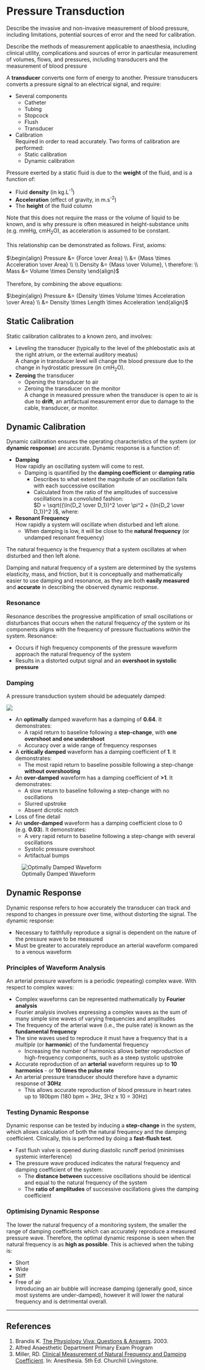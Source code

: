 # Pressure Transduction

:::CICM
Describe the invasive and non-invasive measurement of blood pressure, including limitations, potential sources of error and the need for calibration.
:::

:::ANZCA
Describe the methods of measurement applicable to anaesthesia, including clinical utility, complications and sources of error in particular measurement of volumes, flows, and pressures, including transducers and the measurement of blood pressure
:::

A **transducer** converts one form of energy to another. Pressure transducers converts a pressure signal to an electrical signal, and require:

* Several components
    * Catheter
    * Tubing
    * Stopcock
    * Flush
    * Transducer
* Calibration\
Required in order to read accurately. Two forms of calibration are performed:
    * Static calibration
    * Dynamic calibration

:::column-margin
Pressure exerted by a static fluid is due to the **weight** of the fluid, and is a function of:

* Fluid **density** (in kg.L^-1^)
* **Acceleration** (effect of gravity, in m.s^-2^)
* The **height** of the fluid column

Note that this does not require the mass or the volume of liquid to be known, and is why pressure is often measured in height-substance units (e.g. mmHg, cmH~2~O), as acceleration is assumed to be constant.
\
\
This relationship can be demonstrated as follows. First, axioms:
\
\
$\begin{align}
Pressure &= {Force \over Area} \\
&= {Mass \times Acceleration \over Area}
\\
\\
Density &= {Mass \over Volume}, \ therefore: \\
Mass &= Volume \times Density
\end{align}$
\
\
Therefore, by combining the above equations:

$\begin{align}
Pressure &= {Density \times Volume \times Acceleration \over Area} \\
&= Density \times Length \times Acceleration
\end{align}$
:::

## Static Calibration

Static calibration calibrates to a known zero, and involves:

* Leveling the transducer (typically to the level of the phlebostatic axis at the right atrium, or the external auditory meatus)\
A change in transducer level will change the blood pressure due to the change in hydrostatic pressure (in cmH~2~O).
* **Zeroing** the transducer
    * Opening the transducer to air
    * Zeroing the transducer on the monitor\
    A change in measured pressure when the transducer is open to air is due to **drift**, an artifactual measurement error due to damage to the cable, transducer, or monitor.


## Dynamic Calibration

Dynamic calibration ensures the operating characteristics of the system (or **dynamic response**) are accurate. Dynamic response is a function of:

* **Damping**\
How rapidly an oscillating system will come to rest.
    * Damping is quantified by the **damping coefficient** or **damping ratio**
        * Describes to what extent the magnitude of an oscillation falls with each successive oscillation
        * Calculated from the ratio of the amplitudes of successive oscillations in a convoluted fashion:\
        $D = \sqrt{(\ln{D_2 \over D_1})^2 \over \pi^2 + (\ln{D_2 \over D_1})^2 }$, where:\
* **Resonant Frequency**\
How rapidly a system will oscillate when disturbed and left alone.
  * When damping is low, it will be close to the **natural frequency** (or undamped resonant frequency)

:::column-margin
The natural frequency is the frequency that a system oscillates at when disturbed and then left alone.
:::

:::column-margin
Damping and natural frequency of a system are determined by the systems elasticity, mass, and friction, but it is conceptually and mathematically easier to use damping and resonance, as they are both **easily measured** and **accurate** in describing the observed dynamic response.
:::

### Resonance

Resonance describes the progressive amplification of small oscillations or disturbances that occurs when the natural frequency *of* the system or its components aligns with the frequency of pressure fluctuations *within* the system. Resonance:

* Occurs if high frequency components of the pressure waveform approach the natural frequency of the system
* Results in a distorted output signal and an **overshoot in systolic pressure**


### Damping

A pressure transduction system should be adequately damped:

<img src="/resources/damping2.svg">

* An **optimally** damped waveform has a damping of **0.64**. It demonstrates:
    * A rapid return to baseline following a **step-change**, with **one overshoot and one undershoot**
    * Accuracy over a wide range of frequency responses
* A **critically damped** waveform has a damping coefficient of **1**. It demonstrates:
    * The most rapid return to baseline possible following a step-change **without overshooting**
* An **over-damped** waveform has a damping coefficient of **>1**. It demonstrates:
    * A slow return to baseline following a step-change  with no oscillations
    * Slurred upstroke
    * Absent dicrotic notch
* Loss of fine detail
* An **under-damped** waveform has a damping coefficient close to 0 (e.g. **0.03**). It demonstrates:
    * A very rapid return to baseline following a step-change  with several oscillations
    * Systolic pressure overshoot
    * Artifactual bumps

![Optimally Damped Waveform](/resources/damping.svg)


## Dynamic Response

Dynamic response refers to how accurately the transducer can track and respond to changes in pressure over time, without distorting the signal. The dynamic response:

* Necessary to faithfully reproduce a signal is dependent on the nature of the pressure wave to be measured
* Must be greater to accurately reproduce an arterial waveform compared to a venous waveform


### Principles of Waveform Analysis

An arterial pressure waveform is a periodic (repeating) complex wave. With respect to complex waves:

* Complex waveforms can be represented mathematically by **Fourier analysis**
* Fourier analysis involves expressing a complex waves as the sum of many simple sine waves of varying frequencies and amplitudes
* The frequency of the arterial wave (i.e., the pulse rate) is known as the **fundamental frequency**
* The sine waves used to reproduce it must have a frequency that is a *multiple* (or **harmonic**) of the fundamental frequency
    * Increasing the number of harmonics allows better reproduction of high-frequency components, such as a steep systolic upstroke
* Accurate reproduction of an **arterial** waveform requires up to **10 harmonics** - or **10 times the pulse rate**
* An arterial pressure transducer should therefore have a dynamic response of **30Hz**
    * This allows accurate reproduction of blood pressure in heart rates up to 180bpm (180 bpm = 3Hz, 3Hz x 10 = 30Hz)


### Testing Dynamic Response

Dynamic response can be tested by inducing a **step-change** in the system, which allows calculation of both the natural frequency and the damping coefficient. Clinically, this is performed by doing a **fast-flush test**.

* Fast flush valve is opened during diastolic runoff period (minimises systemic interference)
* The pressure wave produced indicates the natural frequency and damping coefficient of the system:
  * The **distance between** successive oscillations should be identical and equal to the natural frequency of the system
  * The **ratio of amplitudes** of successive oscillations gives the damping coefficient

### Optimising Dynamic Response

The lower the natural frequency of a monitoring system, the smaller the range of damping coefficients which can accurately reproduce a measured pressure wave. Therefore, the optimal dynamic response is seen when the natural frequency is as **high as possible**. This is achieved when the tubing is:

* Short
* Wide
* Stiff
* Free of air\
Introducing an air bubble will increase damping (generally good, since most systems are under-damped), however it will lower the natural frequency and is detrimental overall.

---

## References

1. Brandis K. [The Physiology Viva: Questions & Answers](http://www.anaesthesiamcq.com/vivabook.php). 2003.
2. Alfred Anaesthetic Department Primary Exam Program
3. Miller, RD. [Clinical Measurement of Natural Frequency and Damping Coefficient](http://web.squ.edu.om/med-Lib/MED_CD/E_CDs/anesthesia/site/content/v03/030264r00.HTM). In: Anesthesia. 5th Ed. Churchill Livingstone.